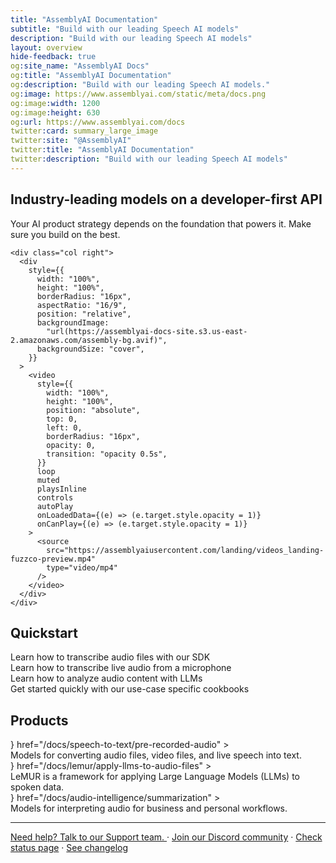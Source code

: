 ```yaml
---
title: "AssemblyAI Documentation"
subtitle: "Build with our leading Speech AI models"
description: "Build with our leading Speech AI models"
layout: overview
hide-feedback: true
og:site_name: "AssemblyAI Docs"
og:title: "AssemblyAI Documentation"
og:description: "Build with our leading Speech AI models."
og:image: https://www.assemblyai.com/static/meta/docs.png
og:image:width: 1200
og:image:height: 630
og:url: https://www.assemblyai.com/docs
twitter:card: summary_large_image
twitter:site: "@AssemblyAI"
twitter:title: "AssemblyAI Documentation"
twitter:description: "Build with our leading Speech AI models"
---
```


<div class="home-container">
  <div class="image-1"></div>
  <div class="image-2"></div>

  <div class="fern-card border p-6 center banner">
    <div class="bg-noise"></div>
    <div class="col">
      <h2>Industry-leading models on a developer-first API</h2>
      <p class="t-muted">
        Your AI product strategy depends on the foundation that powers it. Make
        sure you build on the best.
      </p>
    </div>

    <div class="col right">
      <div
        style={{
          width: "100%",
          height: "100%",
          borderRadius: "16px",
          aspectRatio: "16/9",
          position: "relative",
          backgroundImage:
            "url(https://assemblyai-docs-site.s3.us-east-2.amazonaws.com/assembly-bg.avif)",
          backgroundSize: "cover",
        }}
      >
        <video
          style={{
            width: "100%",
            height: "100%",
            position: "absolute",
            top: 0,
            left: 0,
            borderRadius: "16px",
            opacity: 0,
            transition: "opacity 0.5s",
          }}
          loop
          muted
          playsInline
          controls
          autoPlay
          onLoadedData={(e) => (e.target.style.opacity = 1)}
          onCanPlay={(e) => (e.target.style.opacity = 1)}
        >
          <source
            src="https://assemblyaiusercontent.com/landing/videos_landing-fuzzco-preview.mp4"
            type="video/mp4"
          />
        </video>
      </div>
    </div>
  </div>

  ## Quickstart

  <div class="gradient-card">
    <CardGroup cols={2}>
      <Card
        title="Transcribe an audio file"
        href="/docs/getting-started/transcribe-an-audio-file"
      >
        <div class="bg-noise"></div>
        <div class="t-muted">
          Learn how to transcribe audio files with our SDK
        </div>
      </Card>
      <Card
        title="Transcribe streaming audio"
        href="/docs/getting-started/transcribe-streaming-audio"
      >
        <div class="bg-noise"></div>
        <div class="t-muted">
          Learn how to transcribe live audio from a microphone
        </div>
      </Card>
      <Card
        title="Apply LLMs to audio"
        href="/docs/lemur/apply-llms-to-audio-files"
      >
        <div class="bg-noise"></div>
        <div class="t-muted">Learn how to analyze audio content with LLMs</div>
      </Card>
      <Card title="Cookbooks" href="/docs/guides">
        <div class="bg-noise"></div>
        <div class="t-muted">
          Get started quickly with our use-case specific cookbooks
        </div>
      </Card>
    </CardGroup>
  </div>

  ## Products

  <div class="product-card">
    <CardGroup cols={3}>
      <Card
        title="Speech-to-Text"
        icon={
          <img src="https://fern-image-hosting.s3.us-east-1.amazonaws.com/assemblyai/1441.svg" />
        }
        href="/docs/speech-to-text/pre-recorded-audio"
      >
        <div class="bg-noise"></div>
        <div class="t-muted">
          Models for converting audio files, video files, and live speech into
          text.
        </div>
      </Card>
      <Card
        title="LeMUR"
        icon={
          <img src="https://fern-image-hosting.s3.us-east-1.amazonaws.com/assemblyai/1442.svg" />
        }
        href="/docs/lemur/apply-llms-to-audio-files"
      >
        <div class="bg-noise"></div>
        <div class="t-muted">
          LeMUR is a framework for applying Large Language Models (LLMs) to spoken
          data.
        </div>
      </Card>
      <Card
        title="Audio Intelligence"
        icon={
          <img src="https://fern-image-hosting.s3.us-east-1.amazonaws.com/assemblyai/1443.svg" />
        }
        href="/docs/audio-intelligence/summarization"
      >
        <div class="bg-noise"></div>
        <div class="t-muted">
          Models for interpreting audio for business and personal workflows.
        </div>
      </Card>
    </CardGroup>
  </div>

  ---

  <div class="text-sm text-gray-500 mt-8 text-center footer-links flex flex-row justify-center gap-3">
    <a href="https://assemblyai.com/contact/support">
      Need help? Talk to our Support team.
    </a>
    <span class="separator">·</span>
    <a href="https://assemblyai.com/discord">Join our Discord community</a>
    <span class="separator">·</span>
    <a href="https://status.assemblyai.com/">Check status page</a>
    <span class="separator">·</span>
    <a href="https://www.assemblyai.com/changelog">See changelog</a>
  </div>
</div>
